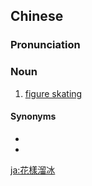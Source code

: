 ==Chinese==
{{zh-forms|s=花样溜冰|type=22}}

===Pronunciation===
{{zh-pron
|m=huāyàng liūbīng
|c=faa1 joeng6 lau4 bing1
|cat=n
}}

===Noun===
{{zh-noun}}

# [[figure skating]]

====Synonyms====
* {{zh-l|花式溜冰}}
* {{zh-l|花樣滑冰}}

{{zh-cat|Winter sports}}

[[ja:花樣溜冰]]